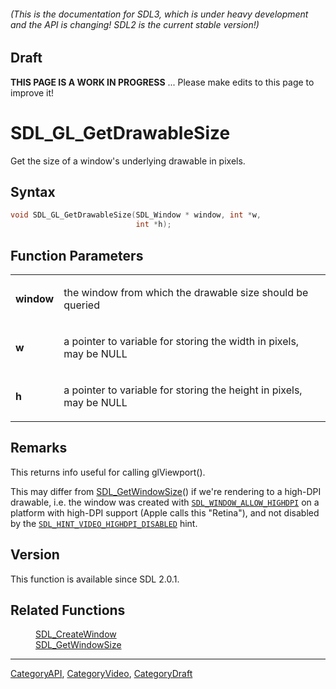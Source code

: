 ====== (This is the documentation for SDL3, which is under heavy development and the API is changing! SDL2 is the current stable version!) ======

== Draft ==

'''THIS PAGE IS A WORK IN PROGRESS''' ... Please make edits to this page to improve it!


<!-- #*^*^*^*^*See https://wiki.libsdl.org/SGFunctions for details on editing this page*^*^*^*^* -->
= SDL_GL_GetDrawableSize =

Get the size of a window's underlying drawable in pixels.

== Syntax ==

<syntaxhighlight lang='c'>
void SDL_GL_GetDrawableSize(SDL_Window * window, int *w,
                            int *h);
</syntaxhighlight>

== Function Parameters ==

{|
|'''window'''
|the window from which the drawable size should be queried
|-
|'''w'''
|a pointer to variable for storing the width in pixels, may be NULL
|-
|'''h'''
|a pointer to variable for storing the height in pixels, may be NULL
|}

== Remarks ==

This returns info useful for calling glViewport().

This may differ from [[SDL_GetWindowSize]]() if we're rendering to a
high-DPI drawable, i.e. the window was created with
<code>[[SDL_WINDOW_ALLOW_HIGHDPI]]</code> on a platform with high-DPI
support (Apple calls this "Retina"), and not disabled by the
<code>[[SDL_HINT_VIDEO_HIGHDPI_DISABLED]]</code> hint.

== Version ==

This function is available since SDL 2.0.1.

== Related Functions ==

:[[SDL_CreateWindow]]
:[[SDL_GetWindowSize]]

----
[[CategoryAPI]], [[CategoryVideo]], [[CategoryDraft]]
<!-- #See the Style Guide for instructions on editing the footer. -->


